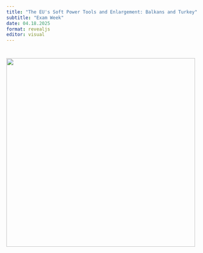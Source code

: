 ```yaml
---
title: "The EU's Soft Power Tools and Enlargement: Balkans and Turkey"
subtitle: "Exam Week"
date: 04.18.2025
format: revealjs
editor: visual
---
```


# ![](images/Build a Library Project-17.png){width="495"}
